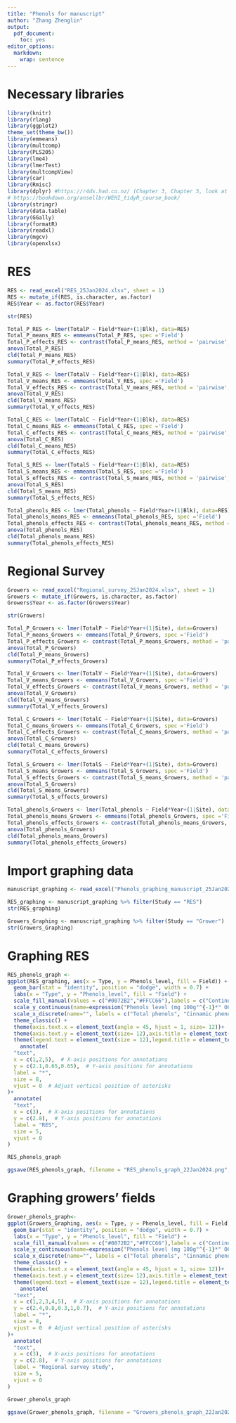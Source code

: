 ```yaml
---
title: "Phenols for manuscript"
author: "Zhang Zhenglin"
output:
  pdf_document:
    toc: yes
editor_options:
  markdown:
    wrap: sentence
---
```


# Necessary libraries

```r
library(knitr)
library(rlang)
library(ggplot2)
theme_set(theme_bw())
library(emmeans)
library(multcomp)
library(PLS205)
library(lme4)
library(lmerTest)
library(multcompView)
library(car)
library(Rmisc) 
library(dplyr) #https://r4ds.had.co.nz/ (Chapter 3, Chapter 5, look at filter and select)
# https://bookdown.org/ansellbr/WEHI_tidyR_course_book/
library(stringr) 
library(data.table)
library(GGally)
library(formatR)
library(readxl)
library(mgcv)
library(openxlsx)

```

# RES

```r
RES <- read_excel("RES_25Jan2024.xlsx", sheet = 1)
RES <- mutate_if(RES, is.character, as.factor)
RES$Year <- as.factor(RES$Year)

str(RES)
```

```r
Total_P_RES <- lmer(TotalP ~ Field*Year+(1|Blk), data=RES)
Total_P_means_RES <- emmeans(Total_P_RES, spec ='Field')
Total_P_effects_RES <- contrast(Total_P_means_RES, method = 'pairwise', adjust = "tukey")
anova(Total_P_RES)
cld(Total_P_means_RES)
summary(Total_P_effects_RES)

Total_V_RES <- lmer(TotalV ~ Field*Year+(1|Blk), data=RES)
Total_V_means_RES <- emmeans(Total_V_RES, spec ='Field')
Total_V_effects_RES <- contrast(Total_V_means_RES, method = 'pairwise', adjust = "tukey")
anova(Total_V_RES)
cld(Total_V_means_RES)
summary(Total_V_effects_RES)

Total_C_RES <- lmer(TotalC ~ Field*Year+(1|Blk), data=RES)
Total_C_means_RES <- emmeans(Total_C_RES, spec ='Field')
Total_C_effects_RES <- contrast(Total_C_means_RES, method = 'pairwise', adjust = "tukey")
anova(Total_C_RES)
cld(Total_C_means_RES)
summary(Total_C_effects_RES)

Total_S_RES <- lmer(TotalS ~ Field*Year+(1|Blk), data=RES)
Total_S_means_RES <- emmeans(Total_S_RES, spec ='Field')
Total_S_effects_RES <- contrast(Total_S_means_RES, method = 'pairwise', adjust = "tukey")
anova(Total_S_RES)
cld(Total_S_means_RES)
summary(Total_S_effects_RES)

Total_phenols_RES <- lmer(Total_phenols ~ Field*Year+(1|Blk), data=RES)
Total_phenols_means_RES <- emmeans(Total_phenols_RES, spec ='Field')
Total_phenols_effects_RES <- contrast(Total_phenols_means_RES, method = 'pairwise', adjust = "tukey")
anova(Total_phenols_RES)
cld(Total_phenols_means_RES)
summary(Total_phenols_effects_RES)
```

# Regional Survey 

```r
Growers <- read_excel("Regional_survey_25Jan2024.xlsx", sheet = 1)
Growers <- mutate_if(Growers, is.character, as.factor)
Growers$Year <- as.factor(Growers$Year)

str(Growers)
```


```r
Total_P_Growers <- lmer(TotalP ~ Field*Year+(1|Site), data=Growers)
Total_P_means_Growers <- emmeans(Total_P_Growers, spec ='Field')
Total_P_effects_Growers <- contrast(Total_P_means_Growers, method = 'pairwise', adjust = "tukey")
anova(Total_P_Growers)
cld(Total_P_means_Growers)
summary(Total_P_effects_Growers)

Total_V_Growers <- lmer(TotalV ~ Field*Year+(1|Site), data=Growers)
Total_V_means_Growers <- emmeans(Total_V_Growers, spec ='Field')
Total_V_effects_Growers <- contrast(Total_V_means_Growers, method = 'pairwise', adjust = "tukey")
anova(Total_V_Growers)
cld(Total_V_means_Growers)
summary(Total_V_effects_Growers)

Total_C_Growers <- lmer(TotalC ~ Field*Year+(1|Site), data=Growers)
Total_C_means_Growers <- emmeans(Total_C_Growers, spec ='Field')
Total_C_effects_Growers <- contrast(Total_C_means_Growers, method = 'pairwise', adjust = "tukey")
anova(Total_C_Growers)
cld(Total_C_means_Growers)
summary(Total_C_effects_Growers)

Total_S_Growers <- lmer(TotalS ~ Field*Year+(1|Site), data=Growers)
Total_S_means_Growers <- emmeans(Total_S_Growers, spec ='Field')
Total_S_effects_Growers <- contrast(Total_S_means_Growers, method = 'pairwise', adjust = "tukey")
anova(Total_S_Growers)
cld(Total_S_means_Growers)
summary(Total_S_effects_Growers)

Total_phenols_Growers <- lmer(Total_phenols ~ Field*Year+(1|Site), data=Growers)
Total_phenols_means_Growers <- emmeans(Total_phenols_Growers, spec ='Field')
Total_phenols_effects_Growers <- contrast(Total_phenols_means_Growers, method = 'pairwise', adjust = "tukey")
anova(Total_phenols_Growers)
cld(Total_phenols_means_Growers)
summary(Total_phenols_effects_Growers)
```

# Import graphing data

```r
manuscript_graphing <- read_excel("Phenols_graphing_manuscript_25Jan2024.xlsx", sheet = 1)

RES_graphing <- manuscript_graphing %>% filter(Study == "RES")
str(RES_graphing)

Growers_Graphing <- manuscript_graphing %>% filter(Study == "Grower")
str(Growers_Graphing)
```

# Graphing RES

```r
RES_phenols_graph <-
ggplot(RES_graphing, aes(x = Type, y = Phenols_level, fill = Field)) +
  geom_bar(stat = "identity", position = "dodge", width = 0.7) +
  labs(x = "Type", y = "Phenols_level", fill = "Field") +
  scale_fill_manual(values = c("#0072B2","#FFCC66"),labels = c("Continuous rice (CR)", "Fallow rice (FR)"))+
  scale_y_continuous(name=expression("Phenols level (mg 100g"^{-1}*" OC)"), limits = c(0,3), expand = c(0, 0))+
  scale_x_discrete(name="", labels = c("Total phenols", "Cinnamic phenols", "p-hydroxybenzyl phenols", "Syringyl phenols", "Vanillyl phenols"))+
  theme_classic() +
  theme(axis.text.x = element_text(angle = 45, hjust = 1, size= 12))+
  theme(axis.text.y = element_text(size= 12),axis.title = element_text(size=12))+
  theme(legend.text = element_text(size = 12),legend.title = element_text(size = 13))+
    annotate(
  "text",
  x = c(1,2,5),  # X-axis positions for annotations
  y = c(2.1,0.65,0.65),  # Y-axis positions for annotations
  label = "*",
  size = 8,
  vjust = 0  # Adjust vertical position of asterisks
)+
  annotate(
  "text",
  x = c(3),  # X-axis positions for annotations
  y = c(2.8),  # Y-axis positions for annotations
  label = "RES",
  size = 5,
  vjust = 0  
)

RES_phenols_graph

ggsave(RES_phenols_graph, filename = "RES_phenols_graph_22Jan2024.png", height = 15, width = 20, units = "cm", dpi=1000)
```
# Graphing growers' fields

```r
Grower_phenols_graph<-
ggplot(Growers_Graphing, aes(x = Type, y = Phenols_level, fill = Field)) +
  geom_bar(stat = "identity", position = "dodge", width = 0.7) +
  labs(x = "Type", y = "Phenols_level", fill = "Field") +
  scale_fill_manual(values = c("#0072B2","#FFCC66"),labels = c("Continuous rice (CR)", "Fallow rice (FR)"))+
  scale_y_continuous(name=expression("Phenols level (mg 100g"^{-1}*" OC)"), limits = c(0,3), expand = c(0, 0))+
  scale_x_discrete(name="", labels = c("Total phenols", "Cinnamic phenols", "p-hydroxybenzyl phenols", "Syringyl phenols", "Vanillyl phenols"))+
  theme_classic() +
  theme(axis.text.x = element_text(angle = 45, hjust = 1, size= 12))+
  theme(axis.text.y = element_text(size= 12),axis.title = element_text(size=12))+
  theme(legend.text = element_text(size = 12),legend.title = element_text(size = 13))+
    annotate(
  "text",
  x = c(1,2,3,4,5),  # X-axis positions for annotations
  y = c(2.4,0.8,0.3,1,0.7),  # Y-axis positions for annotations
  label = "*",
  size = 8,
  vjust = 0  # Adjust vertical position of asterisks
)+
  annotate(
  "text",
  x = c(3),  # X-axis positions for annotations
  y = c(2.8),  # Y-axis positions for annotations
  label = "Regional survey study",
  size = 5,
  vjust = 0  
)

Grower_phenols_graph

ggsave(Grower_phenols_graph, filename = "Growers_phenols_graph_22Jan2024.png", height = 15, width = 20, units = "cm", dpi=1000)
```
